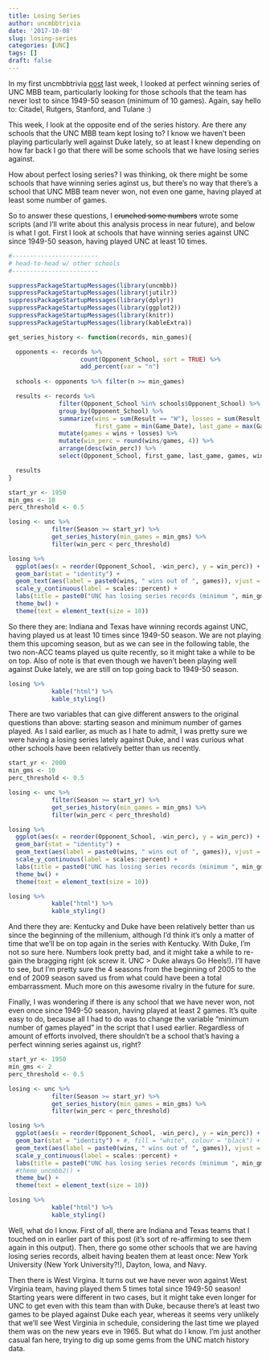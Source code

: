 ```yaml
---
title: Losing Series
author: uncmbbtrivia
date: '2017-10-08'
slug: losing-series
categories: [UNC]
tags: []
draft: false
---
```


In my first uncmbbtrivia [post](http://uncmbbtrivia.netlify.com/post/winning-series/) last week, I looked at perfect winning series of UNC MBB team, particularly looking for those schools that the team has never lost to since 1949-50 season (minimum of 10 games). Again, say hello to: Citadel, Rutgers, Stanford, and Tulane :)

This week, I look at the opposite end of the series history. Are there any schools that the UNC MBB team kept losing to? I know we haven't been playing particularly well against Duke lately, so at least I knew depending on how far back I go that there will be some schools that we have losing series against. 

How about perfect losing series? I was thinking, ok there might be some schools that have winning series aginst us, but there's no way that there's a school that UNC MBB team never won, not even one game, having played at least some number of games. 

So to answer these questions, I ~~crunched some numbers~~ wrote some scripts (and I'll write about this analysis process in near future), and below is what I got. First I look at schools that have winning series against UNC since 1949-50 season, having played UNC at least 10 times. 

```r
#------------------------
# head-to-head w/ other schools
#------------------------

suppressPackageStartupMessages(library(uncmbb))
suppressPackageStartupMessages(library(jutilr))
suppressPackageStartupMessages(library(dplyr))
suppressPackageStartupMessages(library(ggplot2))
suppressPackageStartupMessages(library(knitr))
suppressPackageStartupMessages(library(kableExtra))

get_series_history <- function(records, min_games){

  opponents <- records %>% 
                    count(Opponent_School, sort = TRUE) %>% 
                    add_percent(var = "n")
  
  schools <- opponents %>% filter(n >= min_games)

  results <- records %>%
              filter(Opponent_School %in% schools$Opponent_School) %>%
              group_by(Opponent_School) %>%
              summarize(wins = sum(Result == "W"), losses = sum(Result == "L"),
                        first_game = min(Game_Date), last_game = max(Game_Date)) %>%
              mutate(games = wins + losses) %>%
              mutate(win_perc = round(wins/games, 4)) %>%
              arrange(desc(win_perc)) %>%
              select(Opponent_School, first_game, last_game, games, wins, losses, win_perc)

  results
}


```


```r

start_yr <- 1950
min_gms <- 10
perc_threshold <- 0.5

losing <- unc %>%
            filter(Season >= start_yr) %>%
            get_series_history(min_games = min_gms) %>%
            filter(win_perc < perc_threshold)

losing %>%
  ggplot(aes(x = reorder(Opponent_School, -win_perc), y = win_perc)) + 
  geom_bar(stat = "identity") + 
  geom_text(aes(label = paste0(wins, " wins out of ", games)), vjust = -0.25) +
  scale_y_continuous(label = scales::percent) +
  labs(title = paste0("UNC has losing series records (minimum ", min_gms, " games) \nagainst these schools since 1949-50 season."), x = "Opponent", y = "Win %") +
  theme_bw() +
  theme(text = element_text(size = 10))

```

So there they are: Indiana and Texas have winning records against UNC, having played us at least 10 times since 1949-50 season. We are not playing them this upcoming season, but as we can see in the following table, the two non-ACC teams played us quite recently, so it might take a while to be on top. Also of note is that even though we haven't been playing well against Duke lately, we are still on top going back to 1949-50 season. 

```r

losing %>% 
            kable("html") %>%
            kable_styling()

```

There are two variables that can give different answers to the original questions than above: starting season and minimum number of games played. As I said earlier, as much as I hate to admit, I was pretty sure we were having a losing series lately against Duke, and I was curious what other schools have been relatively better than us recently. 

```r

start_yr <- 2000
min_gms <- 10
perc_threshold <- 0.5

losing <- unc %>%
            filter(Season >= start_yr) %>%
            get_series_history(min_games = min_gms) %>%
            filter(win_perc < perc_threshold)

losing %>%
  ggplot(aes(x = reorder(Opponent_School, -win_perc), y = win_perc)) + 
  geom_bar(stat = "identity") + 
  geom_text(aes(label = paste0(wins, " wins out of ", games)), vjust = -0.25) +
  scale_y_continuous(label = scales::percent) +
  labs(title = paste0("UNC has losing series records (minimum ", min_gms, " games) \nagainst these schools since 1999-2000 season."), x = "Opponent", y = "Win %") +
  theme_bw() +
  theme(text = element_text(size = 10))

losing %>% 
            kable("html") %>%
            kable_styling()

```

And there they are: Kentucky and Duke have been relatively better than us since the beginning of the millenium, although I'd think it's only a matter of time that we'll be on top again in the series with Kentucky. With Duke, I'm not so sure here. Numbers look pretty bad, and it might take a while to re-gain the bragging right (ok screw it. UNC > Duke always Go Heels!). I'll have to see, but I'm pretty sure the 4 seasons from the beginning of 2005 to the end of 2009 season saved us from what could have been a total embarrassment. Much more on this awesome rivalry in the future for sure.

Finally, I was wondering if there is any school that we have never won, not even once since 1949-50 season, having played at least 2 games. It's quite easy to do, because all I had to do was to change the variable "minimum number of games played" in the script that I used earlier. Regardless of amount of efforts involved, there shouldn't be a school that's having a perfect winning series against us, right?

```r

start_yr <- 1950
min_gms <- 2
perc_threshold <- 0.5

losing <- unc %>%
            filter(Season >= start_yr) %>%
            get_series_history(min_games = min_gms) %>%
            filter(win_perc < perc_threshold)

losing %>%
  ggplot(aes(x = reorder(Opponent_School, -win_perc), y = win_perc)) + 
  geom_bar(stat = "identity") + #, fill = "white", colour = "black") + 
  geom_text(aes(label = paste0(wins, " wins out of ", games)), vjust = -0.25, size = 3) +
  scale_y_continuous(label = scales::percent) +
  labs(title = paste0("UNC has losing series records (minimum ", min_gms, " games) \nagainst these schools since 1949-50 season."), x = "Opponent", y = "Win %") +
  #theme_uncmbb2() +
  theme_bw() +
  theme(text = element_text(size = 10))

losing %>% 
            kable("html") %>%
            kable_styling()

```

Well, what do I know. First of all, there are Indiana and Texas teams that I touched on in earlier part of this post (it's sort of re-affirming to see them again in this output). Then, there go some other schools that we are having losing series records, albeit having beaten them at least once: New York University (New York University?!), Dayton, Iowa, and Navy. 

Then there is West Virgina. It turns out we have never won against West Virginia team, having played them 5 times total since 1949-50 season! Starting years were different in two cases, but it might take even longer for UNC to get even with this team than with Duke, because there's at least two games to be played against Duke each year, whereas it seems very unlikely that we'll see West Virginia in schedule, considering the last time we played them was on the new years eve in 1965. But what do I know. I'm just another casual fan here, trying to dig up some gems from the UNC match history data. 

